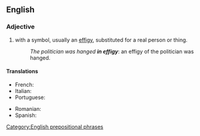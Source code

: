 ==English==

===Adjective===
{{en-adj|-}}

# {{lb|en|idiomatic}} with a symbol, usually an [[effigy]], substituted for a real person or thing.
#: ''The politician was hanged '''in effigy''''': an effigy of the politician was hanged.

====Translations====
{{trans-top|symbolizing}}
* French: {{t+|fr|effigie}}
* Italian: {{t+|it|effigie}}
* Portuguese: {{t|pt|em efígie}}
{{trans-mid}}
* Romanian: {{t+|ro|efigie}}
* Spanish: {{t+|es|efigie}}
{{trans-bottom}}

[[Category:English prepositional phrases]]